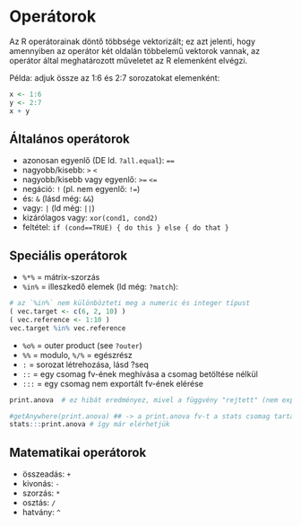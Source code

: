 # Operátorok

Az R operátorainak döntő többsége vektorizált; ez azt jelenti, hogy amennyiben
az operátor két oldalán többelemű vektorok vannak, az operátor által 
meghatározott műveletet az R elemenként elvégzi.

Példa: adjuk össze az 1:6 és 2:7 sorozatokat elemenként:
```r
x <- 1:6
y <- 2:7
x + y
```

## Általános operátorok
- azonosan egyenlő (DE ld. `?all.equal`): `==`
- nagyobb/kisebb: `>` `<`
- nagyobb/kisebb vagy egyenlő: `>=` `<=`
- negáció: `!` (pl. nem egyenlő: `!=`)
- és: `&` (lásd még: `&&`)
- vagy: `|` (ld még: `||`)
- kizárólagos vagy: `xor(cond1, cond2)`
- feltétel: `if (cond==TRUE) { do this } else { do that }`

## Speciális operátorok
- `%*%` = mátrix-szorzás
- `%in%` = illeszkedő elemek (ld még: `?match`):
```r
# az `%in%` nem különbözteti meg a numeric és integer típust 
( vec.target <- c(6, 2, 10) )
( vec.reference <- 1:10 )
vec.target %in% vec.reference
```

- `%o%` = outer product (see `?outer`)
- `%%` = modulo, `%/%` = egészrész
- `:` = sorozat létrehozása, lásd ?seq 
- `::` = egy csomag fv-ének meghívása a csomag betöltése nélkül
- `:::` = egy csomag nem exportált fv-ének elérése
```r
print.anova  # ez hibát eredményez, mivel a függvény "rejtett" (nem exportált)

#getAnywhere(print.anova) ## -> a print.anova fv-t a stats csomag tartalmazza
stats:::print.anova # így már elérhetjük
```

## Matematikai operátorok
- összeadás: `+`
- kivonás: `-`
- szorzás: `*`
- osztás: `/`
- hatvány: `^`

